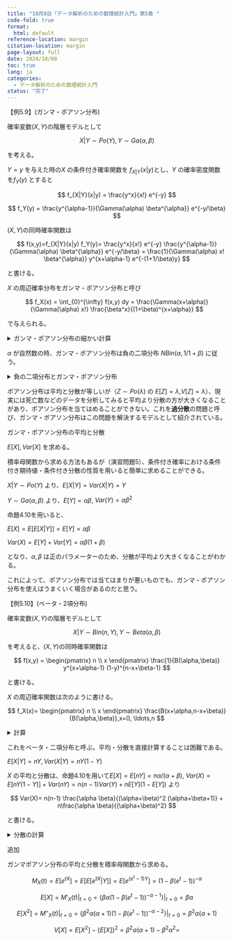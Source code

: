 ```yaml
---
title: "10月8日「データ解析のための数理統計入門」第5章 "
code-fold: true
format:
  html: default
reference-location: margin
citation-location: margin
page-layout: full
date: 2024/10/08
toc: true
lang: ja
categories:
  - データ解析のための数理統計入門
status: "完了"
---
```


::: {.bold}
【例5.9】(ガンマ・ポアソン分布)
:::


確率変数($X,Y$)の階層モデルとして

$$
X|Y \sim Po(Y), Y \sim Ga(\alpha,\beta)
$$

を考える。

$Y=y$ を与えた時の$X$ の条件付き確率関数を $f_{X|Y}(x|y)$とし、$Y$ の確率密度関数を$f_Y(y)$ とすると

$$
f_{X|Y}(x|y) = \frac{y^x}{x!} e^{-y}
$$

$$
f_Y(y) = \frac{y^{\alpha-1}}{\Gamma(\alpha) \beta^{\alpha}} e^{-y/\beta}
$$



($X,Y$)の同時確率関数は

$$
f(x,y)=f_{X|Y}(x|y) f_Y(y)= \frac{y^x}{x!} e^{-y} \frac{y^{\alpha-1}}{\Gamma(\alpha) \beta^{\alpha}} e^{-y/\beta}
= \frac{1}{\Gamma(\alpha) x!  \beta^{\alpha}} y^{x+\alpha-1} e^{-(1+1/\beta)y}
$$

と書ける。



$X$ の周辺確率分布をガンマ・ポアソン分布と呼び

$$
f_X(x) = \int_{0}^{\infty} f(x,y) dy =  \frac{\Gamma(x+\alpha)}{\Gamma(\alpha) x!} \frac{\beta^x}{(1+\beta)^{x+\alpha}}
$$

で与えられる。



<details>
  <summary>ガンマ・ポアソン分布の細かい計算</summary>
  \begin{align}
  f_X(x) &= \int_{0}^{\infty} f(x,y) dy \\
  &= \int_{0}^{\infty}  \frac{1}{\Gamma(\alpha) x!  \beta^{\alpha}} y^{x+\alpha-1} e^{-(1+1/\beta)y} dy \\
  &= \int_{0}^{\infty}  \frac{1}{\Gamma(\alpha) x!  \beta^{\alpha} (1+\frac{1}{\beta})^{x+\alpha-1}} \{(1+\frac{1}{\beta})y\}^{x+\alpha-1} e^{-(1+1/\beta)y} dy \\
  &=\frac{1}{\Gamma(\alpha) x!  \beta^{\alpha} (1+\frac{1}{\beta})^{x+\alpha-1}} \int_{0}^{\infty}  u^{x+\alpha-1} e^{u} \frac{du}{(1+\frac{1}{\beta})} \\
  &=\frac{\Gamma(x+\alpha)}{\Gamma(\alpha) x!  \beta^{\alpha} (1+\frac{1}{\beta})^{x+\alpha}} \\
  &=\frac{\Gamma(x+\alpha) \beta^{x+\alpha}}{\Gamma(\alpha) x!  \beta^{\alpha} (1+\beta)^{x+\alpha}} \\
  &=\frac{\Gamma(x+\alpha) \beta^{x}}{\Gamma(\alpha) x!(1+\beta)^{x+\alpha}} \\
\end{align}
</details>

::: {.extra-space2}

:::


$\alpha$ が自然数の時、ガンマ・ポアソン分布は負の二項分布 $NBin(\alpha, 1/1+\beta)$ に従う。

<details>
  <summary>負の二項分布とガンマ・ポアソン分布</summary>
  $X \sim NBin(r,p)$ として、$X=k$ となる確率は

  $p(k)=\begin{pmatrix}
   r+k-1 \\
   k 
   \end{pmatrix} p^r q^k$

  $\alpha$ が自然数の時、$X$ の周辺確率関数は
   
  $$f_X(x)= \frac{\Gamma(x+\alpha)}{\Gamma(\alpha) x!} \frac{\beta^x}{(1+\beta)^{x+\alpha}}
  = \frac{(x+\alpha-1)!}{(\alpha-1)! x!} \frac{\beta^x}{(1+\beta)^{x+\alpha}}
    =\begin{pmatrix}
   \alpha+x-1 \\
   x
   \end{pmatrix} \{\frac{1}{(1+\beta)}\}^\alpha \{\frac{\beta}{(1+\beta)}\}^x
  $$


</details>

::: {.extra-space2}

:::

ポアソン分布は平均と分散が等しいが（$Z \sim Po(\lambda)$ の $E[Z]=\lambda$,$V[Z]=\lambda$）、現実には死亡数などのデータを分析してみると平均より分散の方が大きくなることがあり、ポアソン分布を当てはめることができない。これを**過分散**の問題と呼び、ガンマ・ポアソン分布はこの問題を解決するモデルとして紹介されている。

::: {.extra-space2}

:::

::: {.bold}
ガンマ・ポアソン分布の平均と分散
:::

$E[X],Var[X]$ を求める。

::: {.extra-space2}

:::

積率母関数から求める方法もあるが（演習問題5）、条件付き確率における条件付き期待値・条件付き分散の性質を用いると簡単に求めることができる。



::: {.extra-space2}

:::


$X|Y \sim Po(Y)$ より、$E[X|Y]=Var(X|Y)=Y$

$Y \sim Ga(\alpha, \beta)$ より、$E[Y] = \alpha \beta$, $Var(Y)= \alpha \beta^2$ 

::: {.extra-space2}

:::

命題4.10を用いると、

$E[X]=E[E[X|Y]]=E[Y]=\alpha \beta$

$Var(X)= E[Y]+Var[Y]=\alpha \beta (1+\beta)$ 

となり、$\alpha, \beta$ は正のパラメーターのため、分散が平均より大きくなることがわかる。

これによって、ポアソン分布では当てはまりが悪いものでも、ガンマ・ポアソン分布を使えばうまくいく場合があるのだと思う。

::: {.extra-space3}

:::


::: {.bold}
【例5.10】(ベータ・2項分布)
:::



確率変数($X,Y$)の階層モデルとして

$$
X|Y \sim Bin(n,Y), Y \sim Beta(\alpha,\beta)
$$

を考えると、($X,Y$)の同時確率関数は

$$
f(x,y) = 	
\begin{pmatrix}
   n \\
   x 
\end{pmatrix} \frac{1}{B(\alpha,\beta)} y^{x+\alpha-1} (1-y)^{n-x+\beta-1}
$$


と書ける。





$X$ の周辺確率関数は次のように書ける。

$$
f_X(x)=
\begin{pmatrix}
   n \\
   x 
\end{pmatrix} \frac{B(x+\alpha,n-x+\beta)}{B(\alpha,\beta)},x=0, \ldots,n
$$

<details>
  <summary>計算</summary>
  $$
  f_X(x)= \int^{1}_{0}
  \begin{pmatrix}
   n \\
   x 
\end{pmatrix} \frac{1}{B(\alpha,\beta)} y^{x+\alpha-1} (1-y)^{n-x+\beta-1} dy=
\begin{pmatrix}
   n \\
   x 
\end{pmatrix} \frac{B(x+\alpha,n-x+\beta)}{B(\alpha,\beta)}
  $$

</details>


これをベータ・二項分布と呼ぶ。平均・分散を直接計算することは困難である。

::: {.extra-space3}

:::


$E[X|Y]=nY,Var(X|Y)=nY(1-Y)$


$X$ の平均と分散は、命題4.10を用いて$E[X]=E[nY]=n\alpha/(\alpha+\beta)$, $Var(X)=E[nY(1-Y)]+Var(nY)=n(n-1)Var(Y)+nE[Y](1-E[Y])$ より

$$
Var(X)= n(n-1) \frac{\alpha \beta}{(\alpha+\beta)^2 (\alpha+\beta+1)} + n\frac{\alpha \beta}{(\alpha+\beta)^2}
$$

と書ける。



<details>
  <summary>分散の計算</summary>
  \begin{align}
  Var(X)&=E[Var(X|Y)]+Var(E[X|Y]) \\
  &=E[nY(1-Y)] + Var(nY) \\
  &=nE[Y]-nE[Y^2]+ n^2Var(Y)\\
  &=nE[Y]-n(Var(Y)+(E[Y])^2)+ n^2Var(Y)\\
  &=nE[Y](1-E[Y])+nVar(Y)(n-1)\\
  &=n\frac{\alpha}{\alpha+\beta}(1-\frac{\alpha}{\alpha+\beta})+n(n-1)\frac{\alpha\beta}{(\alpha+\beta)^2 (\alpha+\beta+1)}\\
    &=n\frac{\alpha \beta}{(\alpha+\beta)^2}+n(n-1)\frac{\alpha\beta}{(\alpha+\beta)^2 (\alpha+\beta+1)}\\
  \end{align}

</details>


::: {.class}

:::

::: {.content-hidden when-format="html"}

::: {.bold}
追加
:::

ガンマポアソン分布の平均と分散を積率母関数から求める。

$$
M_X(t)=E[e^{tX}]=E[E[e^{tX}|Y]]=E[e^{(e^t-1)Y}]=(1-\beta (e^t-1))^{-\alpha}
$$

$$
E[X]=M'_X(t)|_{t=0} = \{\beta \alpha (1-\beta (e^t-1))^{-\alpha -1}\}|_{t=0}= \beta \alpha
$$

$$
E[X^2]=M''_X(t)|_{t=0} = \{\beta^2 \alpha(\alpha+1) (1-\beta (e^t-1))^{-\alpha -2}\}|_{t=0}= \beta^2 \alpha(\alpha+1) 
$$

$$
V[X]=E[X^2]-\{E[X]\}^2 =\beta^2 \alpha(\alpha+1) -\beta^2 \alpha^2 =
$$


:::